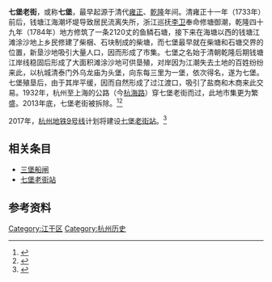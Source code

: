 {{coord|30.3023620|N|120.2361386|E|display=title}}'''七堡老街'''，或称'''七堡'''，最早起源于清代[[雍正|雍正]]、[[乾隆|乾隆]]年间。清雍正十一年（1733年）前后，钱塘江海潮坏堤导致居民流离失所，浙江巡抚[[李卫|李卫]]奉命修塘御潮，乾隆四十九年（1784年）地方修筑了一条2120丈的鱼鳞石塘，接下来在海塘以西的钱塘江滩涂沙地上乡民修建了柴梱、石块制成的柴塘，而七堡最早就在柴塘和石塘交界的位置，新垦沙地吸引大量人口，因而形成了市集。七堡之名始于清朝乾隆后期钱塘江岸线稳固后形成了大面积滩涂沙地可供垦殖，对岸因为江潮失去土地的百姓纷纷来此，以杭城清泰门外乌龙庙为头堡，向东每三里为一堡，依次得名，遂为七堡。七堡殖垦后，由于其岸平缓，因而自然形成了过江渡口，吸引了盐商和木商来此交易。1932年，杭州至上海的公路（今[[杭海路|杭海路]]）穿七堡老街而过，此地市集更为繁盛。2013年底，七堡老街被拆除。<ref>{{Cite news|url=https://hzdaily.hangzhou.com.cn/hzrb/html/2013-10/13/content_1593595.htm|title=七堡老街的旧时风情|author=沈树人|date=2013-10-13|work=杭州日报|publisher=杭州日报报业集团|accessdate=|language=zh-hans|format=|archive-date=2020-07-11|archive-url=https://web.archive.org/web/20200711105305/https://hzdaily.hangzhou.com.cn/hzrb/html/2013-10/13/content_1593595.htm|dead-url=no}}</ref><ref>{{Cite news|url=https://hzdaily.hangzhou.com.cn/hzrb/html/2015-03/22/content_1920568.htm|title=七堡的市集|author=沈树人|date=2015-03-22|work=杭州日报|publisher=杭州日报报业集团|accessdate=|language=zh-hans|format=|archive-date=2020-07-11|archive-url=https://web.archive.org/web/20200711171039/https://hzdaily.hangzhou.com.cn/hzrb/html/2015-03/22/content_1920568.htm|dead-url=no}}</ref>

2017年，[[杭州地铁9号线|杭州地铁9号线]]计划将建设[[七堡老街站|七堡老街站]]。<ref>{{Cite news|url=https://ori.hangzhou.com.cn/ornews/content/2017-01/18/content_6447433.htm|title=四堡七堡今后要打造江湾生活区 地铁9号线有5个站点穿过|author=李媛|date=2017-01-18|work=杭州网|publisher=杭州日报报业集团|accessdate=|language=zh-hans|format=|archive-date=2017-10-26|archive-url=https://web.archive.org/web/20171026161109/http://ori.hangzhou.com.cn/ornews/content/2017-01/18/content_6447433.htm|dead-url=no}}</ref>

== 相关条目 ==

* [[三堡船闸|三堡船闸]]
* [[七堡老街站|七堡老街站]]

== 参考资料 ==
{{Reflist}}
[[Category:江干区|Category:江干区]]
[[Category:杭州历史|Category:杭州历史]]